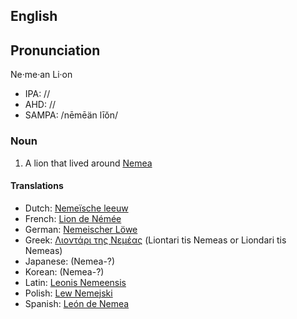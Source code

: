 {{Wikipedia}}
==English==
==Pronunciation==
Ne·me·an Li·on
*IPA: //
*AHD: //
*SAMPA: /nēmēän līŏn/

=== Noun ===
#A lion that lived around [[Nemea]]

==== Translations ====
*Dutch: [[Nemeïsche leeuw]]
*French: [[Lion de Némée]]
*German: [[Nemeischer Löwe]]
*Greek: [[Λιοντάρι της Νεμέας]] (Liontari tis Nemeas or Liondari tis Nemeas)
*Japanese:<!-- [[]]--> (Nemea-?)
*Korean:<!-- [[]]--> (Nemea-?)
*Latin: [[Leonis Nemeensis]]
*Polish: [[Lew Nemejski]]
*Spanish: [[León de Nemea]]